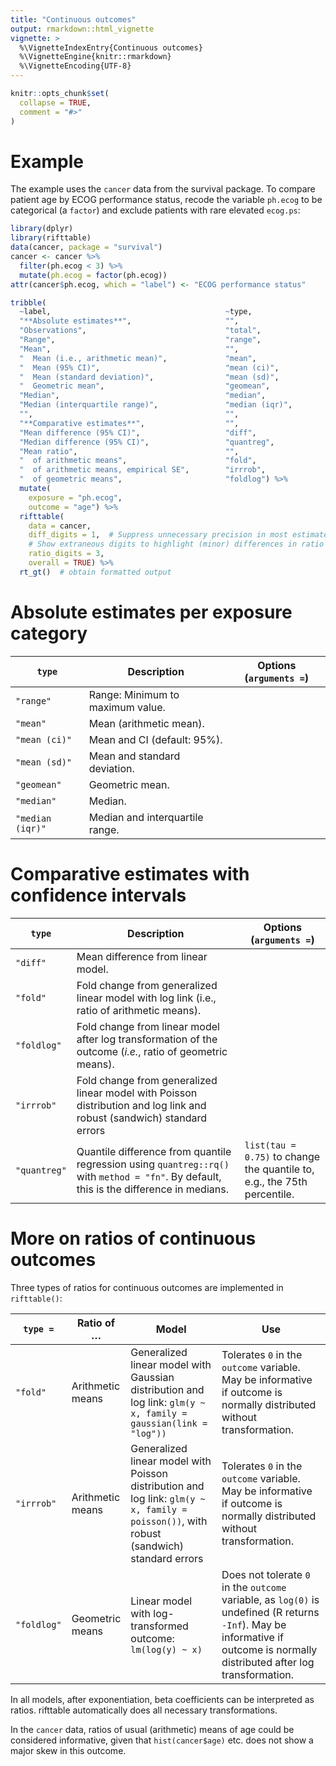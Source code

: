 ```yaml
---
title: "Continuous outcomes"
output: rmarkdown::html_vignette
vignette: >
  %\VignetteIndexEntry{Continuous outcomes}
  %\VignetteEngine{knitr::rmarkdown}
  %\VignetteEncoding{UTF-8}
---
```


```r
knitr::opts_chunk$set(
  collapse = TRUE,
  comment = "#>"
)
```

# Example

The example uses the `cancer` data from the survival package. To compare patient age by ECOG performance status, recode the variable `ph.ecog` to be categorical (a `factor`) and exclude patients with rare elevated `ecog.ps`:

```r
library(dplyr)
library(rifttable)
data(cancer, package = "survival")
cancer <- cancer %>%
  filter(ph.ecog < 3) %>%
  mutate(ph.ecog = factor(ph.ecog))
attr(cancer$ph.ecog, which = "label") <- "ECOG performance status"

tribble(
  ~label,                                       ~type,
  "**Absolute estimates**",                     "",
  "Observations",                               "total",
  "Range",                                      "range",
  "Mean",                                       "", 
  "  Mean (i.e., arithmetic mean)",             "mean",
  "  Mean (95% CI)",                            "mean (ci)",
  "  Mean (standard deviation)",                "mean (sd)",
  "  Geometric mean",                           "geomean",
  "Median",                                     "median",
  "Median (interquartile range)",               "median (iqr)",
  "",                                           "",
  "**Comparative estimates**",                  "",
  "Mean difference (95% CI)",                   "diff",
  "Median difference (95% CI)",                 "quantreg",
  "Mean ratio",                                 "",
  "  of arithmetic means",                      "fold",
  "  of arithmetic means, empirical SE",        "irrrob",
  "  of geometric means",                       "foldlog") %>%
  mutate(
    exposure = "ph.ecog",
    outcome = "age") %>%
  rifttable(
    data = cancer, 
    diff_digits = 1,  # Suppress unnecessary precision in most estimates
    # Show extraneous digits to highlight (minor) differences in ratio  models:
    ratio_digits = 3,
    overall = TRUE) %>%  
  rt_gt()  # obtain formatted output
```


# Absolute estimates per exposure category

`type` | Description | Options (`arguments = `)
-------+-------------+--------------
`"range"` | Range: Minimum to maximum value.
`"mean"` | Mean (arithmetic mean).
`"mean (ci)"` | Mean and CI (default: 95%).
`"mean (sd)"` | Mean and standard deviation.
`"geomean"` | Geometric mean.
`"median"` | Median.
`"median (iqr)"` | Median and interquartile range.


# Comparative estimates with confidence intervals

`type` | Description | Options (`arguments = `)
-----+------------------+---------
`"diff"` | Mean difference from linear model. |
`"fold"` | Fold change from generalized linear model with log link (i.e., ratio of arithmetic means).
`"foldlog"` | Fold change from linear model after log transformation of the outcome (*i.e.*, ratio of geometric means).
`"irrrob"` | Fold change from generalized linear model with Poisson distribution and log link and robust (sandwich) standard errors
`"quantreg"` | Quantile difference from quantile regression using `quantreg::rq()` with `method = "fn"`. By default, this is the difference in medians. | `list(tau = 0.75)` to change the quantile to, e.g., the 75th percentile.
   

# More on ratios of continuous outcomes

Three types of ratios for continuous outcomes are implemented in `rifttable()`:

`type =` | Ratio of ... | Model | Use
------|----------|-----------------------|-----------------------------
`"fold"` | Arithmetic means | Generalized linear model with Gaussian distribution and log link: `glm(y ~ x, family = gaussian(link = "log"))` | Tolerates `0` in the `outcome` variable. May be informative if outcome is normally distributed without transformation.
`"irrrob"` | Arithmetic means | Generalized linear model with Poisson distribution and log link: `glm(y ~ x, family = poisson())`, with robust (sandwich) standard errors | Tolerates `0` in the `outcome` variable. May be informative if outcome is normally distributed without transformation.
`"foldlog"` | Geometric means | Linear model with log-transformed outcome: `lm(log(y) ~ x)` | Does not tolerate `0` in the `outcome` variable, as `log(0)` is undefined (R returns `-Inf`). May be informative if outcome is normally distributed after log transformation.

In all models, after exponentiation, beta coefficients can be interpreted as ratios. rifttable automatically does all necessary transformations.

In the `cancer` data, ratios of usual (arithmetic) means of age could be considered informative, given that `hist(cancer$age)` etc. does not show a major skew in this outcome.
